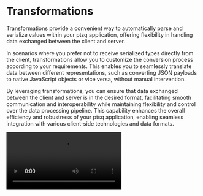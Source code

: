 # Transformations

Transformations provide a convenient way to automatically parse and serialize values within your ptsq application, offering flexibility in handling data exchanged between the client and server.

In scenarios where you prefer not to receive serialized types directly from the client, transformations allow you to customize the conversion process according to your requirements. This enables you to seamlessly translate data between different representations, such as converting JSON payloads to native JavaScript objects or vice versa, without manual intervention.

By leveraging transformations, you can ensure that data exchanged between the client and server is in the desired format, facilitating smooth communication and interoperability while maintaining flexibility and control over the data processing pipeline. This capability enhances the overall efficiency and robustness of your ptsq application, enabling seamless integration with various client-side technologies and data formats.

<Video src="/assets/transformations.mp4" />

```ts
const urlSchema = Type.Transformation(
  Type.String({
    format: 'uri',
  }),
)
  .Decode((arg) => new URL(arg))
  .Encode((arg) => arg.toISOString());

const urlResolver = resolver
  .args(z.object({ url: urlSchema }))
  .output(urlSchema)
  .query(
    ({ input /* { url: { URL } }  */ }) =>
      new URL(`http://localhost:3000/${input.url.pathname}`),
  );
```
